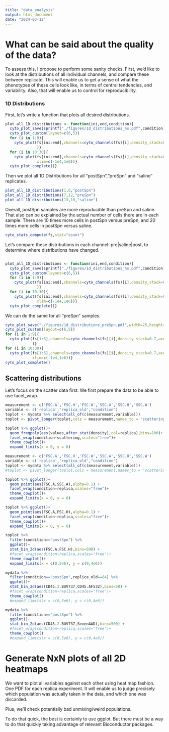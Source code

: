 ```yaml
---
title: "data_analysis"
output: html_document
date: "2024-03-12"
---
```


# What can be said about the quality of the data?

To assess this, I propose to perform some sanity checks. First, we'd like to look at the distributions of all individual channels, and compare these between replicate. This will enable us to get a sense of what the phenotypes of these cells look like, in terms of central tendencies, and variability. Also, that will enable us to control for reproducibility.

### 1D Distributions

First, let's write a function that plots all desired distributions.
```r
plot_all_1D_distributions <- function(ini,end,condition){
  cyto_plot_save(sprintf("./figures/1d_distributions_%s.pdf",condition),width=25,height=25)
  cyto_plot_custom(layout=c(6,5))
  for (i in 1:9){
    cyto_plot(fs[ini:end],channels=cyto_channels(fs)[i],density_stack=0.7,axes_trans=transList
              )}
  for (i in 10:30){
    cyto_plot(fs[ini:end],channels=cyto_channels(fs)[i],density_stack=0.7,axes_trans=transList,
              xlim=c(-1e4,1e6))}
  cyto_plot_complete()}
```

Then we plot all 1D Distributions for all "postSpn","preSpn" and "saline" replicates.
```r
plot_all_1D_distributions(1,6,"postSpn")
plot_all_1D_distributions(7,12,"preSpn")
plot_all_1D_distributions(13,18,"saline")
```

Overall, postSpn samples are more reproducible than preSpn and saline. That also can be explained by the actual number of cells there are in each sample. There are 10 times more cells in postSpn versus preSpn, and 20 times more cells in postSpn versus saline.

```r
cyto_stats_compute(fs,stat="count")
```

Let's compare these distributions in each channel: pre|saline|post, to determine where distributions have changed.

```r


```











```r
plot_all_1D_distributions <- function(ini,end,condition){
  cyto_plot_save(sprintf("./figures/1d_distributions_%s.pdf",condition),width=25,height=25)
  cyto_plot_custom(layout=c(6,5))
  for (i in 1:9){
    cyto_plot(fs[ini:end],channels=cyto_channels(fs)[i],density_stack=0.7,axes_trans=transList
              )}
  for (i in 10:30){
    cyto_plot(fs[ini:end],channels=cyto_channels(fs)[i],density_stack=0.7,axes_trans=transList,
              xlim=c(-1e4,1e6))}
  cyto_plot_complete()}
```

We can do the same for all "preSpn" samples.

```r
cyto_plot_save("./figures/1d_distributions_preSpn.pdf",width=25,height=25)
cyto_plot_custom(layout=c(6,5))
for (i in 1:9){
  cyto_plot(fs[1:6],channels=cyto_channels(fs)[i],density_stack=0.7,axes_trans=transList
            )}
for (i in 10:30){
  cyto_plot(fs[1:6],channels=cyto_channels(fs)[i],density_stack=0.7,axes_trans=transList,
            xlim=c(-1e4,1e6))}
cyto_plot_complete()
```





## Scattering distributions
Let's focus on the scatter data first.
We first prepare the data to be able to use facet_wrap.
```r
measurement <- c('FSC.A','FSC.H','FSC.W','SSC.A','SSC.H','SSC.W')
variable <- c('replica','replica_old',"condition")
toplot <- mydata %>% select(all_of(c(measurement,variable)))
toplot <- pivot_longer(toplot,cols = measurement,names_to = 'scattering',values_to = 'values')
```

```r
toplot %>% ggplot()+
  geom_freqpoly(aes(values,after_stat(density),col=replica),bins=100)+
  facet_wrap(condition~scattering,scales="free")+
  theme_cowplot()+
  expand_limits(x = 0, y = 0)
```

```r
measurement <- c('FSC.A','FSC.H','FSC.W','SSC.A','SSC.H','SSC.W')
variable <- c('replica','replica_old',"condition")
toplot <- mydata %>% select(all_of(c(measurement,variable)))
#toplot <- pivot_longer(toplot,cols = measurement,names_to = 'scattering',values_to = 'values')
```

```r
toplot %>% ggplot()+
  geom_point(aes(FSC.A,SSC.A),alpha=0.1) + 
  facet_wrap(condition~replica,scales="free")+
  theme_cowplot()+
  expand_limits(x = 0, y = 0)

```

```r
toplot %>% ggplot()+
  geom_point(aes(FSC.A,FSC.H),alpha=0.1) + 
  facet_wrap(condition~replica,scales="free")+
  theme_cowplot()+
  expand_limits(x = 0, y = 0)
```


```r
toplot %>%
  filter(condition=="postSpn") %>% 
  ggplot()+
  stat_bin_2d(aes(FSC.A,FSC.H),bins=500) + 
  #facet_wrap(condition~replica,scales="free")+
  theme_cowplot()+
  expand_limits(x = c(0,5e6), y = c(0,4e6))
```

```r
mydata %>%
  filter(condition=="postSpn",replica_old==84) %>% 
  ggplot()+
  stat_bin_2d(aes(CD45.2.BUV737,CD45.AF532),bins=50) + 
  #facet_wrap(condition~replica,scales="free")+
  theme_cowplot()
  #expand_limits(x = c(0,5e6), y = c(0,4e6))
```

```r
mydata %>%
  filter(condition=="postSpn") %>% 
  ggplot()+
  stat_bin_2d(aes(CD45.2.BUV737,SevenAAD),bins=500) + 
  #facet_wrap(condition~replica,scales="free")+
  theme_cowplot()
  #expand_limits(x = c(0,5e6), y = c(0,4e6))
```

# Generate NxN plots of all 2D heatmaps

We want to plot all variables against each other using heat map fashion.
One PDF for each replica experiment. It will enable us to judge precisely which population was actually taken in the data, and which one was discarded.

Plus, we'll check potentially bad unmixing/weird populations.

To do that quick, the best is certainly to use ggplot. But there must be a way to do that quickly taking advantage of relevant Bioconductor packages.



```r




```

